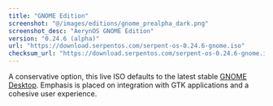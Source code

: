```yaml
---
title: "GNOME Edition"
screenshot: "@/images/editions/gnome_prealpha_dark.png"
screenshot_desc: "AerynOS GNOME Edition"
version: "0.24.6 (alpha)"
url: "https://download.serpentos.com/serpent-os-0.24.6-gnome.iso"
checksum_url: "https://download.serpentos.com/serpent-os-0.24.6-gnome.iso.sha256sum"
---
```

A conservative option, this live ISO defaults to the latest stable [GNOME Desktop](https://www.gnome.org/). Emphasis is placed on integration with GTK applications and a cohesive user experience.